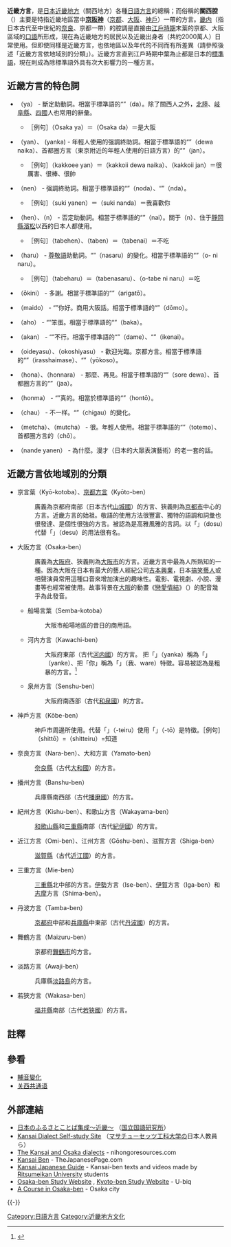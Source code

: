 {{japanese|japanese=近畿方言|kana=きんきほうげん|romaji=Kinki hōgen}}
'''近畿方言'''，是[[日本|日本]][[近畿地方|近畿地方]]（關西地方）各種[[日語方言|日語方言]]的總稱；而俗稱的'''關西腔'''（{{jpn|j=関西弁|kyu=關西辯|rm=Kansai-ben}}）主要是特指近畿地區當中'''[[京阪神|京阪神]]'''（[[京都市|京都]]、[[大阪市|大阪]]、[[神戶市|神戶]]）一帶的方言。[[畿内|畿内]]（指日本古代至中世紀的[[奈良县|奈良]]、京都一帶）的腔調是直接由[[江戶時期|江戶時期]]末葉的京都、大阪區域的[[口語|口語]]所形成，現在為近畿地方的居民以及近畿出身者（共約2000萬人）日常使用。但即使同樣是近畿方言，也依地區以及年代的不同而有所差異（請參照後述「近畿方言依地域別的分類」）。近畿方言直到江戶時期中葉為止都是日本的[[標準語|標準語]]，現在則成為除標準語外具有次大影響力的一種方言。

== 近畿方言的特色詞 ==
*{{lang|ja|や}}（ya） - 斷定助動詞。相當于標準語的“{{lang|ja|だ}}”（da）。除了關西人之外，[[北陸|北陸]]、[[岐阜縣|岐阜縣]]、[[四國|四國]]人也常用的辭彙。
**［例句］{{lang|ja|大阪や}}（Osaka ya）＝{{lang|ja|大阪だ}}（Osaka da）＝是大阪
*{{lang|ja|やん}}（yan）、{{lang|ja|やんか}} (yanka) - 年輕人使用的强調終助詞。相當于標準語的“{{lang|ja|ではないか}}”（dewa naika）、首都圈方言（東京附近的年輕人使用的日語方言）的“{{lang|ja|じゃん}}”（jan）。
**［例句］{{lang|ja|かっこええやん}}（kakkoee yan）＝{{lang|ja|かっこいいではないか}}（kakkoii dewa naika）、{{lang|ja|かっこいいじゃん}}（kakkoii jan）＝很厲害、很棒、很帥
*{{lang|ja|ねん}}（nen） - 强調終助詞。相當于標準語的“{{lang|ja|のだ}}”（noda）、“{{lang|ja|んだ}}”（nda）。
**［例句］{{lang|ja|好きやねん}}（suki yanen）＝{{lang|ja|好きなんだ}}（suki nanda）＝我喜歡你
*{{lang|ja|へん}}（hen）、{{lang|ja|ん}}（n） - 否定助動詞。相當于標準語的“{{lang|ja|ない}}”（nai）。關于{{lang|ja|ん}}（n）、住于[[靜岡縣|靜岡縣]][[濱松|濱松]]以西的日本人都使用。
**［例句］{{lang|ja|食べへん}}（tabehen）、{{lang|ja|食べん}}（taben）＝{{lang|ja|食べない}}（tabenai）＝不吃
*{{lang|ja|はる}}（haru） - [[日語敬語|尊敬語]]助動詞。“{{lang|ja|なさる}}”（nasaru）的變化。相當于標準語的“{{lang|ja|お…になる}}”（o- ni naru）。 
**［例句］{{lang|ja|食べはる}}（tabeharu）＝{{lang|ja|食べなさる}}（tabenasaru）、{{lang|ja|お食べになる}}（o-tabe ni naru）＝吃
*{{lang|ja|おおきに}}（ōkini） - 多謝。相當于標準語的“{{lang|ja|ありがとう}}”（arigatō）。
*{{lang|ja|まいど}}（maido） - “{{lang|ja|毎度}}”你好。商用大阪話。相當于標準語的“{{lang|ja|どうも}}”（dōmo）。
*{{lang|ja|あほ}}（aho） - “{{lang|ja|阿呆}}”笨蛋。相當于標準語的“{{lang|ja|[[馬鹿_(日語)|馬鹿]]}}”（baka）。
*{{lang|ja|あかん}}（akan） - “{{lang|ja|明かん}}”不行。相當于標準語的“{{lang|ja|駄目}}”（dame）、“{{lang|ja|いけない}}”（ikenai）。
*{{lang|ja|おいでやす}}（oideyasu）、{{lang|ja|おこしやす}}（okoshiyasu） - 歡迎光臨。京都方言。相當于標準語的“{{lang|ja|いらっしゃいませ}}”（irasshaimase）、“{{lang|ja|ようこそ}}”（yōkoso）。
*{{lang|ja|ほな}}（hona）、{{lang|ja|ほんなら}}（honnara） - 那麼、再見。相當于標準語的“{{lang|ja|それでは}}”（sore dewa）、首都圈方言的“{{lang|ja|じゃあ}}”（jaa）。
*{{lang|ja|ほんま}}（honma） - “{{lang|ja|本真}}”真的。相當於標準語的“{{lang|ja|本当}}”（hontō）。
*{{lang|ja|ちゃう}}（chau） - 不一样。“{{lang|ja|違う}}”（chigau）的變化。
*{{lang|ja|めっちゃ}}（metcha）、{{lang|ja|むっちゃ}}（mutcha） - 很。年輕人使用。相當于標準語的“{{lang|ja|とても}}”（totemo）、首都圈方言的{{lang|ja|超}}（chō）。
*{{lang|ja|なんでやねん}}（nande yanen） - 為什麼。漫才（日本的大眾表演藝術）的老一套的話。

== 近畿方言依地域別的分類 ==
* 京言葉（Kyō-kotoba）、[[京都方言|京都方言]]（Kyōto-ben）
*: 廣義為京都府南部（日本古代[[山城國|山城國]]）的方言、狹義則為[[京都市|京都市]]中心的方言。近畿方言的始祖。敬語的使用方法很豐富、獨特的語調和詞彙也很發達、是個性很強的方言。被{{who}}認為是高雅風雅的言詞。以「{{lang|ja|どす}}」（dosu）代替「{{lang|ja|です}}」（desu）的用法很有名。
* 大阪方言（Osaka-ben）
*: 廣義為[[大阪府|大阪府]]、狹義則為[[大阪市|大阪市]]的方言。近畿方言中最為人所熟知的一種。因為大阪在日本有最大的藝人經紀公司[[吉本興業|吉本興業]]，日本[[搞笑藝人|搞笑藝人]]或相聲演員常用這種口音來增加演出的趣味性。電影、電視劇、小說、漫畫等也經常被使用。故事背景在[[大阪市|大阪]]的動畫《[[戀愛情結|戀愛情結]]》（{{lang|ja|ラブ★コン}}）的配音幾乎為此發音。
** 船場言葉（Semba-kotoba）
**: 大阪市船場地區的昔日的商用語。
** 河内方言（Kawachi-ben）
**: 大阪府東部（古代[[河内國|河内國]]）的方言。 把「{{lang|ja|やんか}}」（yanka）稱為「{{lang|ja|やんけ}}」（yanke）、把「你」稱為「{{lang|ja|われ}}」（我、ware）特徵。容易被認為是粗暴的方言。<ref>{{Cite book|title=近畿方言の総合的研究|publisher=[[三省堂|三省堂]]|author=楳垣実|date=1962年|page=491,427,428}}</ref>
** 泉州方言（Senshu-ben）
**: 大阪府南西部（古代[[和泉國|和泉國]]）的方言。 
* 神戶方言（Kōbe-ben）
*: 神戶市周邊所使用。代替「{{lang|ja|ている}}」（-teiru）使用「{{lang|ja|とう}}」（-tō）是特徵。［例句］{{lang|ja|知っとう}}（shittō）={{lang|ja|知っている}}（shitteiru）=知道
* 奈良方言（Nara-ben）、大和方言（Yamato-ben）
*: [[奈良縣|奈良縣]]（古代[[大和國|大和國]]）的方言。
* 播州方言（Banshu-ben）
*: 兵庫縣南西部（古代[[播磨國|播磨國]]）的方言。 
* 紀州方言（Kishu-ben）、和歌山方言（Wakayama-ben）
*: [[和歌山縣|和歌山縣]]和[[三重縣|三重縣]]南部（古代[[紀伊國|紀伊國]]）的方言。 
* 近江方言（Omi-ben）、江州方言（Gōshu-ben）、滋賀方言（Shiga-ben）
*: [[滋賀縣|滋賀縣]]（古代[[近江國|近江國]]）的方言。
* 三重方言（Mie-ben）
*: [[三重縣|三重縣]]北中部的方言。[[伊勢國|伊勢]]方言（Ise-ben）、[[伊賀國|伊賀]]方言（Iga-ben）和[[志摩國|志摩]]方言（Shima-ben）。
* 丹波方言（Tamba-ben）
*: [[京都府|京都府]]中部和[[兵庫縣|兵庫縣]]中東部（古代[[丹波國|丹波國]]）的方言。 
* 舞鶴方言（Maizuru-ben）
*: 京都府[[舞鶴市|舞鶴市]]的方言。
* 淡路方言（Awaji-ben）
*: 兵庫縣[[淡路島|淡路島]]的方言。
* 若狹方言（Wakasa-ben）
*: [[福井縣|福井縣]]南部（古代[[若狹國|若狹國]]）的方言。

==註釋==
{{reflist}}

== 參看 ==
* [[輔音變化|輔音變化]]
* [[关西共通语|关西共通语]]

== 外部連結 ==
{{Commons category|Kansai dialects}}
* [http://www.ninjal.ac.jp/publication/catalogue/hogendanwa_db/list04.htm 日本のふるさとことば集成〜近畿〜] {{Wayback|url=http://www.ninjal.ac.jp/publication/catalogue/hogendanwa_db/list04.htm |date=20131004215534 }}（[[国立国語研究所|国立国語研究所]]）
* [http://www.kansaiben.com/ Kansai Dialect Self-study Site] {{Wayback|url=http://www.kansaiben.com/ |date=20110728061735 }} {{en icon}}（[[マサチューセッツ工科大学|マサチューセッツ工科大学]]の日本人教員ら）
* [http://www.nihongoresources.com/language/dialects/kansaiben.html The Kansai and Osaka dialects] {{Wayback|url=http://www.nihongoresources.com/language/dialects/kansaiben.html |date=20201111214343 }} - nihongoresources.com
* [http://thejapanesepage.com/culture/kansai_ben Kansai Ben] {{Wayback|url=http://thejapanesepage.com/culture/kansai_ben |date=20191220041043 }} - TheJapanesePage.com
* [http://www.eastudies.org/guide_kansaiben.html Kansai Japanese Guide] {{Wayback|url=http://www.eastudies.org/guide_kansaiben.html |date=20200201231945 }} - Kansai-ben texts and videos made by [[Ritsumeikan_University|Ritsumeikan University]] students
* [http://hougen.u-biq.org/osakaben.html Osaka-ben Study Website] {{Wayback|url=http://hougen.u-biq.org/osakaben.html |date=20191220041005 }}, [http://hougen.u-biq.org/kyotoben.html Kyoto-ben Study Website] {{Wayback|url=http://hougen.u-biq.org/kyotoben.html |date=20191220041001 }} - U-biq
* [https://web.archive.org/web/20141106133018/http://www.city.osaka.lg.jp/contents/wdu020/english/osaka_dialect/index.html A Course in Osaka-ben] - Osaka city
{{-}}
{{日語方言|state=collapsed}}
{{Japanese language|state=collapsed}}

[[Category:日語方言|Category:日語方言]]
[[Category:近畿地方文化|Category:近畿地方文化]]